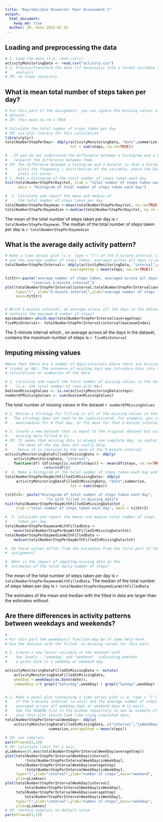 ```yaml
---
title: "Reproducible Research: Peer Assessment 1"
output: 
  html_document:
    keep_md: true
  Author: IM, date 2015-02-15
---
```



## Loading and preprocessing the data
```r

# 1. Load the data (i.e. read.csv())
activityMonitoringData <- read.csv("activity.csv")
# 2. Process/transform the data (if necessary) into a format suitable for your 
#    analysis
# IM: no steps necessary 

```
## What is mean total number of steps taken per day?
```r

# For this part of the assignment, you can ignore the missing values in the 
# dataset.
# IM: this mean na.rm = TRUE

# Calculate the total number of steps taken per day
# IM: use plyr library for this calculation
library(plyr)
totalNumberStepPerDay<- ddply(activityMonitoringData, "date",summarize,
                              tot = sum(steps, na.rm=TRUE)) 

#   If you do not understand the difference between a histogram and a barplot,
#   research the difference between them. 
# IM: The difference between a histogram and a barplot is that a histogram 
#     plots the frequency / distribution of the variable, where the barplot 
#     plots its value. 
# 1. Make a histogram of the total number of steps taken each day
hist(totalNumberStepPerDay$tot, xlab = "total number of steps taken each day", 
      main = "Histogram of total number of steps taken each day")

#  2. Calculate and report the mean and median of 
#     the total number of steps taken per day
totalNumberStepPerDaymean <-mean(totalNumberStepPerDay$tot, na.rm=TRUE)
totalNumberStepPerDaymedian <-median(totalNumberStepPerDay$tot, na.rm = TRUE)

```
The mean of the total number of steps taken per day is 
`r totalNumberStepPerDaymean`. 
The median of the total number of steps taken per day is 
`r totalNumberStepPerDaymedian`

## What is the average daily activity pattern?

```r
# Make a time series plot (i.e. type = "l") of the 5-minute interval (x-axis) 
# and the average number of steps taken, averaged across all days (y-axis)
totalNumberStepPerInterval<- ddply(activityMonitoringData, "interval",summarize,
                              averageStep = mean(steps, na.rm=TRUE)) 

titStr<-paste("average number of steps taken, averaged across all days",
            "\nversus 5-minute interval")
plot(totalNumberStepPerInterval$interval,totalNumberStepPerInterval$averageStep,
     type="l", xlab="5-minute interval",ylab="average number of steps taken",
     main=titStr)


# Which 5-minute interval, on average across all the days in the dataset, 
# contains the maximum # number of steps?
maximumIndex<-which.max(totalNumberStepPerInterval$averageStep)
fiveMinInterval<- totalNumberStepPerInterval$interval[maximumIndex]

```
The 5-minute interval which , on average across all the days in the dataset, contains the maximum number of steps is `r fiveMinInterval`

## Imputing missing values

```r
#Note that there are a number of days/intervals where there are missing values
# (coded as NA). The presence of missing days may introduce bias into some
# calculations or summaries of the data.

# 1. Calculate and report the total number of missing values in the dataset 
#    (i.e. the total number of rows with NAs)
booleanMissingValues <- is.na(activityMonitoringData$steps)
numberOfMissingValues <- sum(booleanMissingValues)

```

The total number of missing values in the dataset `r numberOfMissingValues`


```r
# 2. Devise a strategy for filling in all of the missing values in the dataset. 
#   The strategy does not need to be sophisticated. For example, you could use the 
#    mean/median for # that day, or the mean for that 5-minute interval, etc.

# 3. Create a new dataset that is equal to the original dataset but with the 
#    missing data filled # in.
# IM: It seems that missing data is always one complete day, so replacing it with 
#     the mean of the day does not really help. 
#     Hence it is replaced by the mean of the 5-minute interval 
activityMonitoringDataFilledInMissingData <- ddply( 
    activityMonitoringData, "interval", 
    function(df) {df$steps[is.na(df$steps)] <- mean(df$steps, na.rm=TRUE); 
                  return(df)})
#  4. Make a histogram of the total number of steps taken each day and 
totalNumberStepPerDayWithFilledInMissingData<- ddply( 
     activityMonitoringDataFilledInMissingData, "date",summarize,
                              tot = sum(steps)) 

titStr2<- paste("Histogram of total number of steps taken each day",
                   "\n with filled in missing data")
hist(totalNumberStepPerDayWithFilledInMissingData$tot , 
     xlab ="total number of steps taken each day", main = titStr2)

#  5. Calculate and report the #mean and median total number of steps 
#     taken per day.
totalNumberStepPerDaymeanWithFilledData <- 
    mean(totalNumberStepPerDayWithFilledInMissingData$tot)
totalNumberStepPerDaymedianWithFilledData <- 
    median(totalNumberStepPerDayWithFilledInMissingData$tot)

#  Do these values differ from the estimates from the first part of the 
#  assignment?

#  What is the impact of imputing missing data on the
#  estimates of the total daily number of steps?

```

The mean of the total number of steps taken per day is 
`r totalNumberStepPerDaymeanWithFilledData`. 
The median of the total number of steps taken per day is 
`r totalNumberStepPerDaymedianWithFilledData`

The estimates of the mean and median with the filled in data 
are larger than the estimates without. 


## Are there differences in activity patterns between weekdays and weekends?

```r
#
# For this part the weekdays() function may be of some help here. 
# Use the dataset with the filled -in missing values for this part.

# 1. Create a new factor variable in the dataset with 
#    two levels - "weekday" and "weekend"  indicating whether 
#    a given date is a weekday or weekend day.

activityMonitoringDataFilledInMissingData <- mutate(
    activityMonitoringDataFilledInMissingData, 
    weekDay = weekdays(as.Date(date)), 
    isWeekDay =!( grepl("Saturday",weekDay) | grepl("Sunday",weekDay) ))


# 2. Make a panel plot containing a time series plot (i.e. type = "l") 
#    of the 5-minute interval (x-axis) and the average number of steps taken, 
#    averaged across all weekday days or weekend days # (y-axis). 
#    See the README file in the GitHub repository to see an example of 
#    what this plot should look like using simulated data.
totalNumberStepPerIntervalWeekDay<- ddply( 
    activityMonitoringDataFilledInMissingData, c("interval","isWeekDay"),
                    summarize,averageStep = mean(steps)) 
 
# IM: set subplots
par(mfrow=c(2,1)) 
# IM: calculate limit for y axis
yLimAxes=c(0,max(totalNumberStepPerIntervalWeekDay$averageStep))
plot(totalNumberStepPerIntervalWeekDay$interval[ 
         !totalNumberStepPerIntervalWeekDay$isWeekDay], 
     totalNumberStepPerIntervalWeekDay$averageStep[ 
         !totalNumberStepPerIntervalWeekDay$isWeekDay], 
     type="l",xlab="interval",ylab="number of steps",main="weekend", 
     ylim=yLimAxes) 
plot(totalNumberStepPerIntervalWeekDay$interval[ 
         totalNumberStepPerIntervalWeekDay$isWeekDay], 
     totalNumberStepPerIntervalWeekDay$averageStep[ 
         totalNumberStepPerIntervalWeekDay$isWeekDay],
     type="l",xlab="interval",ylab="number of steps",main="weekday",
     ylim=yLimAxes) 
# IM: restore subplots to default value     
par(mfrow=c(1,1)) 

```